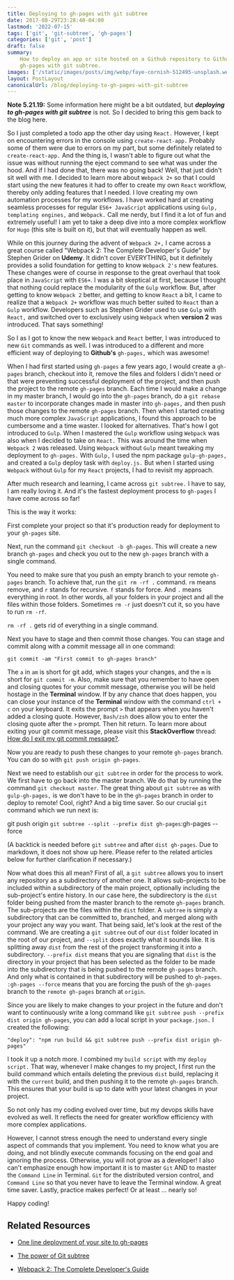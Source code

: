 ```yaml
---
title: Deploying to gh-pages with git subtree
date: 2017-08-29T23:28:48-04:00
lastmod: '2022-07-15'
tags: ['git', 'git-subtree', 'gh-pages']
categories: ['git', 'post']
draft: false
summary:
    How to deploy an app or site hosted on a Github repository to Github
    gh-pages with git subtree.
images: ['/static/images/posts/img/webp/faye-cornish-512495-unsplash.webp']
layout: PostLayout
canonicalUrl: /blog/deploying-to-gh-pages-with-git-subtree
---
```


<Unsplash
	src="/static/images/posts/img/webp/faye-cornish-512495-unsplash.webp"
	author="Faye Cornish"
	alt="Deploying to gh-pages with git subtree"
	srcUrl="https://unsplash.com/photos/ywRNdDfvMWs"
	authorUrl="https://unsplash.com/@fcornish"
/>

**Note 5.21.19:** Some information here might be a bit outdated, but
**_deploying to gh-pages with git subtree_** is not. So I decided to bring this
gem back to the blog here.

So I just completed a todo app the other day using `React.` However, I kept on
encountering errors in the console using `create-react-app.` Probably some of
them were due to errors on my part, but some definitely related to
`create-react-app.` And the thing is, I wasn't able to figure out what the issue
was without running the eject command to see what was under the hood. And if I
had done that, there was no going back! Well, that just didn't sit well with me.
I decided to learn more about `Webpack 2+` so that I could start using the new
features it had to offer to create my own `React` workflow, thereby only adding
features that I needed. I love creating my own automation processes for my
workflows. I have worked hard at creating seamless processes for regular
`ES6+ JavaScript` applications using `Gulp, templating engines,` and `Webpack.`
Call me nerdy, but I find it a lot of fun and extremely useful! I am yet to take
a deep dive into a more complex workflow for `Hugo` (this site is built on it),
but that will eventually happen as well.

While on this journey during the advent of `Webpack 2+,` I came across a great
course called "Webpack 2: The Complete Developer's Guide" by Stephen Grider on
**Udemy**. It didn't cover EVERYTHING, but it definitely provides a solid
foundation for getting to know `Webpack 2's` new features. These changes were of
course in response to the great overhaul that took place in `JavaScript` with
`ES6+`. I was a bit skeptical at first, because I thought that nothing could
replace the modularity of the `Gulp` workflow. But, after getting to know
`Webpack 2` better, and getting to know `React` a bit, I came to realize that a
`Webpack 2+` workflow was much better suited to `React` than a `Gulp` workflow.
Developers such as Stephen Grider used to use `Gulp` with `React,` and switched
over to exclusively using `Webpack` when **version 2** was introduced. That says
something!

So I as I got to know the new `Webpack` and `React` better, I was introduced to
new `Git` commands as well. I was introduced to a different and more efficient
way of deploying to **Github's** `gh-pages,` which was awesome!

When I had first started using `gh-pages` a few years ago, I would create a
`gh-pages` branch, checkout into it, remove the files and folders I didn't need
or that were preventing successful deployment of the project, and then push the
project to the remote `gh-pages` branch. Each time I would make a change in my
master branch, I would go into the `gh-pages` branch, do a `git rebase master`
to incorporate changes made in master into `gh-pages,` and then push those
changes to the remote `gh-pages` branch. Then when I started creating much more
complex `JavaScript` applications, I found this approach to be cumbersome and a
time waster. I looked for alternatives. That's how I got introduced to `Gulp`.
When I mastered the `Gulp` workflow using `Webpack` was also when I decided to
take on `React.` This was around the time when `Webpack 2` was released. Using
`Webpack` without `Gulp` meant tweaking my deployment to `gh-pages.` With
`Gulp,` I used the npm package `gulp-gh-pages,` and created a `Gulp` deploy task
with `deploy.js.` But when I started using `Webpack` without `Gulp` for my
`React` projects, I had to revisit my approach.

After much research and learning, I came across `git subtree.` I have to say, I
am really loving it. And it's the fastest deployment process to `gh-pages` I
have come across so far!

This is the way it works:

First complete your project so that it's production ready for deployment to your
`gh-pages` site.

Next, run the command `git checkout -b gh-pages`. This will create a new branch
`gh-pages` and check you out to the new `gh-pages` branch with a single command.

You need to make sure that you push an empty branch to your remote `gh-pages`
branch. To achieve that, run the `git rm -rf .` command. `rm` means remove, and
`r` stands for recursive. `f` stands for force. And `.` means everything in
root. In other words, all your folders in your project and all the files within
those folders. Sometimes `rm -r` just doesn't cut it, so you have to run
`rm -rf`.

`rm -rf .` gets rid of everything in a single command.

Next you have to stage and then commit those changes. You can stage and commit
along with a commit message all in one command:

`git commit -am "First commit to gh-pages branch"`

The `a` in `am` is short for git add, which stages your changes, and the `m` is
short for `git commit -m`. Also, make sure that you remember to have open and
closing quotes for your commit message, otherwise you will be held hostage in
the **Terminal** window. If by any chance that does happen, you can close your
instance of the **Terminal** window with the command `ctrl + c` on your
keyboard. It exits the prompt `>` that appears when you haven't added a closing
quote. However, `Bash/zsh` does allow you to enter the closing quote after the
`>` prompt. Then hit return. To learn more about exiting your git commit
message, please visit this **StackOverflow** thread:
[How do I exit my git commit message?](https://stackoverflow.com/questions/26228848/how-do-i-exit-my-git-commit-message-im-not-in-the-vim-i-used-the-commit-m).

Now you are ready to push these changes to your remote `gh-pages` branch. You
can do so with `git push origin gh-pages`.

Next we need to establish our `git subtree` in order for the process to work. We
first have to go back into the master branch. We do that by running the command
`git checkout master`. The great thing about `git subtree` as with
`gulp-gh-pages,` is we don't have to be in the `gh-pages` branch in order to
deploy to remote! Cool, right? And a big time saver. So our crucial `git`
command which we run next is:

git push origin `git subtree --split --prefix dist gh-pages`:gh-pages --force

(A backtick is needed before `git subtree` and after `dist gh-pages`. Due to
markdown, it does not show up here. Please refer to the related articles below
for further clarification if necessary.)

Now what does this all mean? First of all, a `git subtree` allows you to insert
any repository as a subdirectory of another one. It allows sub-projects to be
included within a subdirectory of the main project, optionally including the
sub-project's entire history. In our case here, the subdirectory is the `dist`
folder being pushed from the master branch to the remote `gh-pages` branch. The
sub-projects are the files within the `dist` folder. A `subtree` is simply a
subdirectory that can be committed to, branched, and merged along with your
project any way you want. That being said, let's look at the rest of the
command. We are creating a `git subtree` out of our `dist` folder located in the
root of our project, and `--split` does exactly what it sounds like. It is
splitting away `dist` from the rest of the project transforming it into a
subdirectory. `--prefix dist` means that you are signaling that `dist` is the
directory in your project that has been selected as the folder to be made into
the subdirectory that is being pushed to the remote `gh-pages` branch. And only
what is contained in that subdirectory will be pushed to `gh-pages`.
`:gh-pages --force` means that you are forcing the push of the `gh-pages` branch
to the `remote gh-pages` branch at `origin`.

Since you are likely to make changes to your project in the future and don't
want to continuously write a long command like
`git subtree push --prefix dist origin gh-pages`, you can add a local script in
your `package.json.` I created the following:

`"deploy": "npm run build && git subtree push --prefix dist origin gh-pages"`

I took it up a notch more. I combined my `build script` with my `deploy script.`
That way, whenever I make changes to my project, I first run the build command
which entails deleting the previous `dist` build, replacing it with the
`current` build, and then pushing it to the remote `gh-pages` branch. This
ensures that your build is up to date with your latest changes in your project.

So not only has my coding evolved over time, but my devops skills have evolved
as well. It reflects the need for greater workflow efficiency with more complex
applications.

However, I cannot stress enough the need to understand every single aspect of
commands that you implement. You need to know what you are doing, and not
blindly execute commands focusing on the end goal and ignoring the process.
Otherwise, you will not grow as a developer! I also can't emphasize enough how
important it is to master `Git` AND to master the `Command Line` in Terminal.
`Git` for the distributed version control, and `Command Line` so that you never
have to leave the Terminal window. A great time saver. Lastly, practice makes
perfect! Or at least ... nearly so!

Happy coding!

## Related Resources

-   [One line deployment of your site to gh-pages](http://www.damian.oquanta.info/posts/one-line-deployment-of-your-site-to-gh-pages.html)

-   [The power of Git subtree](https://developer.atlassian.com/blog/2015/05/the-power-of-git-subtree/)

-   [Webpack 2: The Complete Developer's Guide](https://www.udemy.com/webpack-2-the-complete-developers-guide/)
